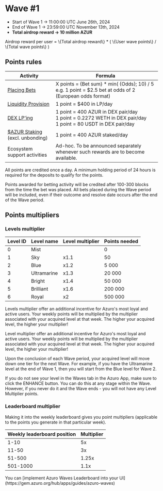 
# Wave #1

- Start of Wave 1 → 11:00:00 UTC June 26th, 2024
- End of Wave 1 → 23:59:00 UTC November 13th, 2024
- **Total airdrop reward → 10 million AZUR**

<Callout type="info">
Airdrop reward per user = 
\{Total airdrop reward\} * ( \{User wave points\}  / \{Total wave points\} )
</Callout>

## Points rules

| Activity | Formula |
| --- | --- |
| [Placing Bets](https://azuro.org/ecosystem) | Х points =  \{Bet sum\} * min( \{Odds\}; 10) / 5<br />e.g. 1 point = \$2.5 bet at odds of 2 (European odds format) |
| [Liquidity Provision](https://azuro.org/app/liquidity) | 1 point = \$400 in LP/day |
| [DEX LP'ing](https://azuro.org/app/dex-farming) | 1 point = 400 AZUR in DEX pair/day<br />1 point = 0.2272 WETH in DEX pair/day<br />1 point = 80 USDT in DEX pair/day |
| [\$AZUR Staking](https://azuro.org/app/staking)<br />(excl. unbonding) | 1 point = 400 AZUR staked/day |
| Ecosystem support activities | Ad-hoc. To be announced separately whenever such rewards are to become available. |

All points are credited once a day. A minimum holding period of 24 hours is required for the deposits to qualify for the points.

Points awarded for betting activity will be credited after 100-300 blocks from the time the bet was placed. All bets placed during the Wave period will be included, even if their outcome and resolve date occurs after the end of the Wave period.

## Points multipliers

### Levels multiplier

| Level ID | Level name | Level multiplier | Points needed |
| --- | --- | --- | --- |
| 0 | Mist |  | 0 |
| 1 | Sky | x1.1 | 50 |
| 2 | Blue | x1.2 | 5 000 |
| 3 | Ultramarine | x1.3 | 20 000 |
| 4 | Bright | x1.4 | 50 000 |
| 5 | Brilliant | x1.6 | 200 000 |
| 6 | Royal | x2 | 500 000 |

Levels multiplier offer an additional incentive for Azuro's most loyal and active users. Your weekly points will be multiplied by the multiplier associated with your acquired level at that week. The higher your acquired level, the higher your multiplier!

Level multiplier offer an additional incentive for Azuro's most loyal and active users. Your weekly points will be multiplied by the multiplier associated with your acquired level at that week. The higher your acquired level, the higher your multiplier!

Upon the conclusion of each Wave period, your acquired level will move down one tier for the next Wave. For example, if you have the Ultramarine level at the end of Wave 1, then you will start from the Blue level for Wave 2.

<Callout type="warning">
If you do not see your level in the Waves tab in the Azuro App, make sure to click the ENHANCE button. You can do this at any stage within the Wave.
However, if you never do it and the Wave ends - you will not have any Level Multiplier points.
</Callout>

### Leaderboard multiplier

Making it into the weekly leaderboard gives you point multipliers (applicable to the points you generate in that particular week).

| Weekly leaderboard position | Multiplier |
| --- | --- |
| 1-10 | 5x |
| 11-50 | 3x |
| 51-500 | 1.25x |
| 501-1000 | 1.1x |

<Callout type="feature">
You can [implement Azuro Waves Leaderboard into your UI](https://gem.azuro.org/hub/apps/guides/azuro-waves)
</Callout>
